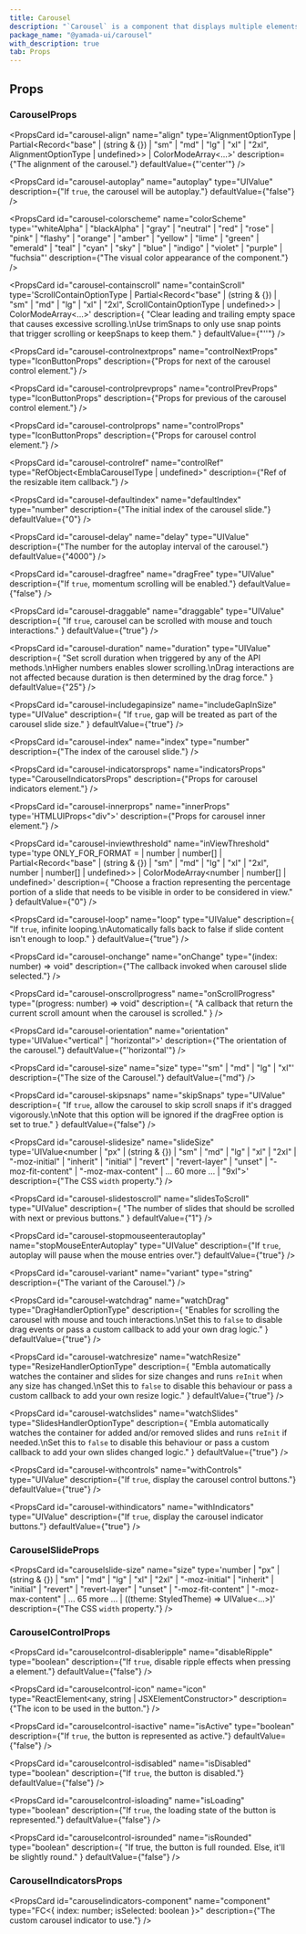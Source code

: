 ```yaml
---
title: Carousel
description: "`Carousel` is a component that displays multiple elements like a slideshow."
package_name: "@yamada-ui/carousel"
with_description: true
tab: Props
---
```


## Props

### CarouselProps

<PropsCard
  id="carousel-align"
  name="align"
  type='AlignmentOptionType | Partial<Record<"base" | (string & {}) | "sm" | "md" | "lg" | "xl" | "2xl", AlignmentOptionType | undefined>> | ColorModeArray<...>'
  description={"The alignment of the carousel."}
  defaultValue={"'center'"}
/>

<PropsCard
  id="carousel-autoplay"
  name="autoplay"
  type="UIValue<boolean>"
  description={"If `true`, the carousel will be autoplay."}
  defaultValue={"false"}
/>

<PropsCard
  id="carousel-colorscheme"
  name="colorScheme"
  type='"whiteAlpha" | "blackAlpha" | "gray" | "neutral" | "red" | "rose" | "pink" | "flashy" | "orange" | "amber" | "yellow" | "lime" | "green" | "emerald" | "teal" | "cyan" | "sky" | "blue" | "indigo" | "violet" | "purple" | "fuchsia"'
  description={"The visual color appearance of the component."}
/>

<PropsCard
  id="carousel-containscroll"
  name="containScroll"
  type='ScrollContainOptionType | Partial<Record<"base" | (string & {}) | "sm" | "md" | "lg" | "xl" | "2xl", ScrollContainOptionType | undefined>> | ColorModeArray<...>'
  description={
    "Clear leading and trailing empty space that causes excessive scrolling.\nUse trimSnaps to only use snap points that trigger scrolling or keepSnaps to keep them."
  }
  defaultValue={"''"}
/>

<PropsCard
  id="carousel-controlnextprops"
  name="controlNextProps"
  type="IconButtonProps"
  description={"Props for next of the carousel control element."}
/>

<PropsCard
  id="carousel-controlprevprops"
  name="controlPrevProps"
  type="IconButtonProps"
  description={"Props for previous of the carousel control element."}
/>

<PropsCard
  id="carousel-controlprops"
  name="controlProps"
  type="IconButtonProps"
  description={"Props for carousel control element."}
/>

<PropsCard
  id="carousel-controlref"
  name="controlRef"
  type="RefObject<EmblaCarouselType | undefined>"
  description={"Ref of the resizable item callback."}
/>

<PropsCard
  id="carousel-defaultindex"
  name="defaultIndex"
  type="number"
  description={"The initial index of the carousel slide."}
  defaultValue={"0"}
/>

<PropsCard
  id="carousel-delay"
  name="delay"
  type="UIValue<number>"
  description={"The number for the autoplay interval of the carousel."}
  defaultValue={"4000"}
/>

<PropsCard
  id="carousel-dragfree"
  name="dragFree"
  type="UIValue<boolean>"
  description={"If `true`, momentum scrolling will be enabled."}
  defaultValue={"false"}
/>

<PropsCard
  id="carousel-draggable"
  name="draggable"
  type="UIValue<boolean>"
  description={
    "If `true`, carousel can be scrolled with mouse and touch interactions."
  }
  defaultValue={"true"}
/>

<PropsCard
  id="carousel-duration"
  name="duration"
  type="UIValue<number>"
  description={
    "Set scroll duration when triggered by any of the API methods.\nHigher numbers enables slower scrolling.\nDrag interactions are not affected because duration is then determined by the drag force."
  }
  defaultValue={"25"}
/>

<PropsCard
  id="carousel-includegapinsize"
  name="includeGapInSize"
  type="UIValue<boolean>"
  description={
    "If `true`, gap will be treated as part of the carousel slide size."
  }
  defaultValue={"true"}
/>

<PropsCard
  id="carousel-index"
  name="index"
  type="number"
  description={"The index of the carousel slide."}
/>

<PropsCard
  id="carousel-indicatorsprops"
  name="indicatorsProps"
  type="CarouselIndicatorsProps"
  description={"Props for carousel indicators element."}
/>

<PropsCard
  id="carousel-innerprops"
  name="innerProps"
  type='HTMLUIProps<"div">'
  description={"Props for carousel inner element."}
/>

<PropsCard
  id="carousel-inviewthreshold"
  name="inViewThreshold"
  type='type ONLY_FOR_FORMAT =
  | number
  | number[]
  | Partial<Record<"base" | (string & {}) | "sm" | "md" | "lg" | "xl" | "2xl",
        number | number[] | undefined>>
  | ColorModeArray<number | number[] | undefined>'
  description={
    "Choose a fraction representing the percentage portion of a slide that needs to be visible in order to be considered in view."
  }
  defaultValue={"0"}
/>

<PropsCard
  id="carousel-loop"
  name="loop"
  type="UIValue<boolean>"
  description={
    "If `true`, infinite looping.\nAutomatically falls back to false if slide content isn't enough to loop."
  }
  defaultValue={"true"}
/>

<PropsCard
  id="carousel-onchange"
  name="onChange"
  type="(index: number) => void"
  description={"The callback invoked when carousel slide selected."}
/>

<PropsCard
  id="carousel-onscrollprogress"
  name="onScrollProgress"
  type="(progress: number) => void"
  description={
    "A callback that return the current scroll amount when the carousel is scrolled."
  }
/>

<PropsCard
  id="carousel-orientation"
  name="orientation"
  type='UIValue<"vertical" | "horizontal">'
  description={"The orientation of the carousel."}
  defaultValue={"'horizontal'"}
/>

<PropsCard
  id="carousel-size"
  name="size"
  type='"sm" | "md" | "lg" | "xl"'
  description={"The size of the Carousel."}
  defaultValue={"md"}
/>

<PropsCard
  id="carousel-skipsnaps"
  name="skipSnaps"
  type="UIValue<boolean>"
  description={
    "If `true`, allow the carousel to skip scroll snaps if it's dragged vigorously.\nNote that this option will be ignored if the dragFree option is set to true."
  }
  defaultValue={"false"}
/>

<PropsCard
  id="carousel-slidesize"
  name="slideSize"
  type='UIValue<number | "px" | (string & {}) | "sm" | "md" | "lg" | "xl" | "2xl" | "-moz-initial" | "inherit" | "initial" | "revert" | "revert-layer" | "unset" | "-moz-fit-content" | "-moz-max-content" | ... 60 more ... | "9xl">'
  description={"The CSS `width` property."}
/>

<PropsCard
  id="carousel-slidestoscroll"
  name="slidesToScroll"
  type="UIValue<number>"
  description={
    "The number of slides that should be scrolled with next or previous buttons."
  }
  defaultValue={"1"}
/>

<PropsCard
  id="carousel-stopmouseenterautoplay"
  name="stopMouseEnterAutoplay"
  type="UIValue<boolean>"
  description={"If `true`, autoplay will pause when the mouse entries over."}
  defaultValue={"true"}
/>

<PropsCard
  id="carousel-variant"
  name="variant"
  type="string"
  description={"The variant of the Carousel."}
/>

<PropsCard
  id="carousel-watchdrag"
  name="watchDrag"
  type="DragHandlerOptionType"
  description={
    "Enables for scrolling the carousel with mouse and touch interactions.\nSet this to `false` to disable drag events or pass a custom callback to add your own drag logic."
  }
  defaultValue={"true"}
/>

<PropsCard
  id="carousel-watchresize"
  name="watchResize"
  type="ResizeHandlerOptionType"
  description={
    "Embla automatically watches the container and slides for size changes and runs `reInit` when any size has changed.\nSet this to `false` to disable this behaviour or pass a custom callback to add your own resize logic."
  }
  defaultValue={"true"}
/>

<PropsCard
  id="carousel-watchslides"
  name="watchSlides"
  type="SlidesHandlerOptionType"
  description={
    "Embla automatically watches the container for added and/or removed slides and runs `reInit` if needed.\nSet this to `false` to disable this behaviour or pass a custom callback to add your own slides changed logic."
  }
  defaultValue={"true"}
/>

<PropsCard
  id="carousel-withcontrols"
  name="withControls"
  type="UIValue<boolean>"
  description={"If `true`, display the carousel control buttons."}
  defaultValue={"true"}
/>

<PropsCard
  id="carousel-withindicators"
  name="withIndicators"
  type="UIValue<boolean>"
  description={"If `true`, display the carousel indicator buttons."}
  defaultValue={"true"}
/>

### CarouselSlideProps

<PropsCard id="carouselslide-index" name="index" type="number" />

<PropsCard
  id="carouselslide-size"
  name="size"
  type='number | "px" | (string & {}) | "sm" | "md" | "lg" | "xl" | "2xl" | "-moz-initial" | "inherit" | "initial" | "revert" | "revert-layer" | "unset" | "-moz-fit-content" | "-moz-max-content" | ... 65 more ... | ((theme: StyledTheme) => UIValue<...>)'
  description={"The CSS `width` property."}
/>

### CarouselControlProps

<PropsCard
  id="carouselcontrol-disableripple"
  name="disableRipple"
  type="boolean"
  description={"If `true`, disable ripple effects when pressing a element."}
  defaultValue={"false"}
/>

<PropsCard
  id="carouselcontrol-icon"
  name="icon"
  type="ReactElement<any, string | JSXElementConstructor<any>>"
  description={"The icon to be used in the button."}
/>

<PropsCard
  id="carouselcontrol-isactive"
  name="isActive"
  type="boolean"
  description={"If `true`, the button is represented as active."}
  defaultValue={"false"}
/>

<PropsCard
  id="carouselcontrol-isdisabled"
  name="isDisabled"
  type="boolean"
  description={"If `true`, the button is disabled."}
  defaultValue={"false"}
/>

<PropsCard
  id="carouselcontrol-isloading"
  name="isLoading"
  type="boolean"
  description={"If `true`, the loading state of the button is represented."}
  defaultValue={"false"}
/>

<PropsCard
  id="carouselcontrol-isrounded"
  name="isRounded"
  type="boolean"
  description={
    "If true, the button is full rounded. Else, it'll be slightly round."
  }
  defaultValue={"false"}
/>

### CarouselIndicatorsProps

<PropsCard
  id="carouselindicators-component"
  name="component"
  type="FC<{ index: number; isSelected: boolean }>"
  description={"The custom carousel indicator to use."}
/>
